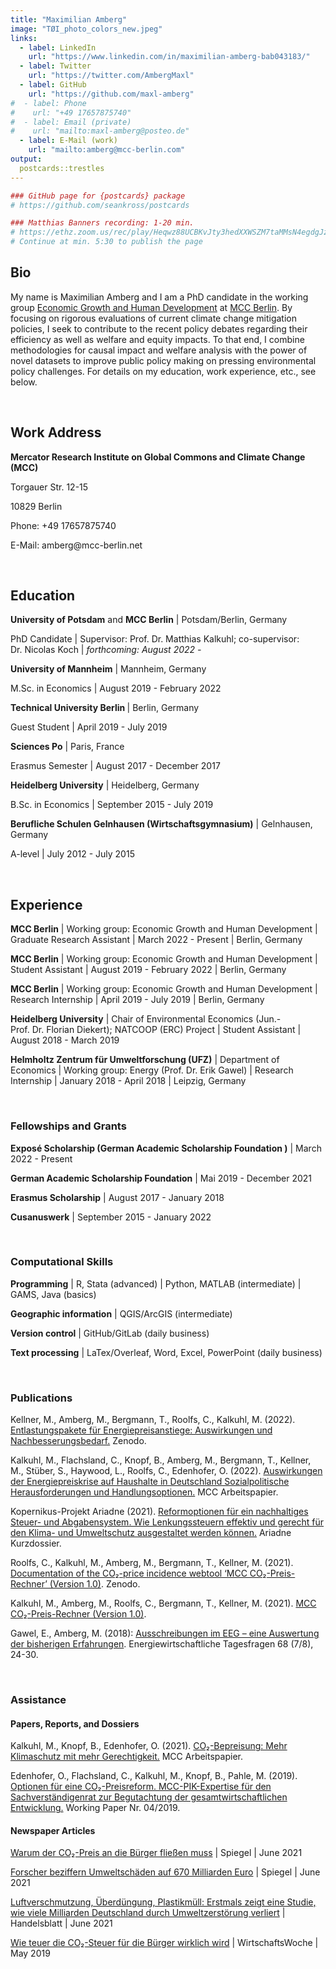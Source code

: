```yaml
---
title: "Maximilian Amberg"
image: "TØI_photo_colors_new.jpeg"
links:
  - label: LinkedIn
    url: "https://www.linkedin.com/in/maximilian-amberg-bab043183/"
  - label: Twitter
    url: "https://twitter.com/AmbergMaxl"
  - label: GitHub
    url: "https://github.com/maxl-amberg"
#  - label: Phone
#    url: "+49 17657875740"
#  - label: Email (private)
#    url: "mailto:maxl-amberg@posteo.de"
  - label: E-Mail (work)
    url: "mailto:amberg@mcc-berlin.com"
output:
  postcards::trestles
---
```



```r
### GitHub page for {postcards} package
# https://github.com/seankross/postcards

### Matthias Banners recording: 1-20 min.
# https://ethz.zoom.us/rec/play/Heqwz88UCBKvJty3hedXXWSZM7taMMsN4egdgJz2lmj1vsWREuwBlEmSvq7Y1I3BVwPLm0xGV9nCZmQY.g6hyhkZPXA1rs-7C?continueMode=true&_x_zm_rtaid=eaTZw92OSJSZrkXSiNLLFA.1615018078562.07b4ccb1937afe08b6e6893d8a5022e8&_x_zm_rhtaid=901
# Continue at min. 5:30 to publish the page
```

## Bio

My name is Maximilian Amberg and I am a PhD candidate in the working group [Economic Growth and Human Development](https://www.mcc-berlin.net/forschung/arbeitsgruppen/wirtschaftswachstum-und-menschliche-entwicklung.html) at [MCC Berlin](https://www.mcc-berlin.net/en/index.html). By focusing on rigorous evaluations of current climate change mitigation policies, I seek to contribute to the recent policy debates regarding their efficiency as well as welfare and equity impacts. To that end, I combine methodologies for causal impact and welfare analysis with the power of novel datasets to improve public policy making on pressing environmental policy challenges. For details on my education, work experience, etc., see below. 

&nbsp;


## Work Address

**Mercator Research Institute on Global Commons and Climate Change (MCC)**

Torgauer Str. 12-15

10829 Berlin

Phone: +49 17657875740

E-Mail: amberg@mcc-berlin.net

&nbsp;



## Education

**University of Potsdam** and **MCC Berlin** | Potsdam/Berlin, Germany 

PhD Candidate | Supervisor: Prof. Dr. Matthias Kalkuhl; co-supervisor: Dr. Nicolas Koch | *forthcoming: August 2022 - *

**University of Mannheim** | Mannheim, Germany

M.Sc. in Economics | August 2019 - February 2022

**Technical University Berlin ** | Berlin, Germany

Guest Student | April 2019 - July 2019

**Sciences Po** | Paris, France

Erasmus Semester | August 2017 - December 2017

**Heidelberg University** | Heidelberg, Germany

B.Sc. in Economics | September 2015 - July 2019

**Berufliche Schulen Gelnhausen (Wirtschaftsgymnasium)** | Gelnhausen, Germany

A-level | July 2012 - July 2015

&nbsp;




## Experience

**MCC Berlin** | Working group: Economic Growth and Human Development | Graduate Research Assistant | March 2022 - Present | Berlin, Germany

**MCC Berlin** | Working group: Economic Growth and Human Development | Student Assistant | August 2019 - February 2022 | Berlin, Germany

**MCC Berlin** | Working group: Economic Growth and Human Development | Research Internship | April 2019 - July 2019 | Berlin, Germany

**Heidelberg University** | Chair of Environmental Economics (Jun.-Prof. Dr. Florian Diekert); NATCOOP (ERC) Project | Student Assistant | August 2018 - March 2019

**Helmholtz Zentrum für Umweltforschung (UFZ)** | Department of Economics | Working group: Energy (Prof. Dr. Erik Gawel) | Research Internship | January 2018 - April 2018 | Leipzig, Germany

&nbsp;




### Fellowships and Grants

**Exposé Scholarship (German Academic Scholarship Foundation )** | March 2022 - Present

**German Academic Scholarship Foundation** | Mai 2019 - December 2021

**Erasmus Scholarship** | August 2017 - January 2018 

**Cusanuswerk** | September 2015 - January 2022

&nbsp;




### Computational Skills

**Programming** | R, Stata (advanced) | Python, MATLAB (intermediate) | GAMS, Java (basics)

**Geographic information** | QGIS/ArcGIS (intermediate)

**Version control** | GitHub/GitLab (daily business)

**Text processing** | LaTex/Overleaf, Word, Excel, PowerPoint (daily business)

&nbsp;




### Publications

Kellner, M., Amberg, M., Bergmann, T., Roolfs, C., Kalkuhl, M. (2022). [Entlastungspakete für Energiepreisanstiege: Auswirkungen und Nachbesserungsbedarf.](https://doi.org/10.5281/zenodo.6617130) Zenodo.

Kalkuhl, M., Flachsland, C., Knopf, B., Amberg, M., Bergmann, T., Kellner, M., Stüber, S., Haywood, L., Roolfs, C., Edenhofer, O. (2022). [Auswirkungen der Energiepreiskrise auf Haushalte in Deutschland Sozialpolitische Herausforderungen und Handlungsoptionen.](https://www.mcc-berlin.net/fileadmin/data/C18_MCC_Publications/2022_MCC_Auswirkungen_der_Energiepreiskrise_auf_Haushalte.pdf) MCC Arbeitspapier.

Kopernikus-Projekt Ariadne (2021). [Reformoptionen für ein nachhaltiges Steuer- und Abgabensystem. Wie Lenkungssteuern effektiv und gerecht für den Klima- und Umweltschutz ausgestaltet werden können.](https://ariadneprojekt.de/media/2021/05/Ariadne-Kurzdossier_Steuerreform_Juni2021.pdf) Ariadne Kurzdossier.

Roolfs, C., Kalkuhl, M., Amberg, M., Bergmann, T., Kellner, M. (2021). [Documentation of the CO₂-price incidence webtool ‘MCC CO₂-Preis-Rechner’ (Version 1.0)](http://doi.org/10.5281/zenodo.5094561). Zenodo.

Kalkuhl, M., Amberg, M., Roolfs, C., Bergmann, T., Kellner, M. (2021). [MCC CO₂-Preis-Rechner (Version 1.0)](http://www.mcc-berlin.net/co2preisrechner). 

Gawel, E., Amberg, M. (2018): [Ausschreibungen im EEG – eine Auswertung der bisherigen Erfahrungen](https://www.ufz.de/index.php?de=20939&pub_id=20779). Energiewirtschaftliche Tagesfragen 68 (7/8), 24-30.

&nbsp;



### Assistance

#### Papers, Reports, and Dossiers

Kalkuhl, M., Knopf, B., Edenhofer, O. (2021). [CO₂-Bepreisung: Mehr Klimaschutz mit mehr Gerechtigkeit.](https://www.mcc-berlin.net/fileadmin/data/C18_MCC_Publications/2021_MCC_Klimaschutz_mit_mehr_Gerechtigkeit.pdf) MCC Arbeitspapier.

Edenhofer, O., Flachsland, C., Kalkuhl, M., Knopf, B., Pahle, M. (2019). [Optionen für eine CO₂-Preisreform. MCC-PIK-Expertise für den Sachverständigenrat zur Begutachtung der gesamtwirtschaftlichen Entwicklung.](https://www.mcc-berlin.net/fileadmin/data/B2.3_Publications/Working%20Paper/2019_MCC_Optionen_f%C3%BCr_eine_CO2-Preisreform_final.pdf) Working Paper Nr. 04/2019.

#### Newspaper Articles

[Warum der CO₂-Preis an die Bürger fließen muss](https://www.spiegel.de/wirtschaft/klimaforscher-raten-zu-hoeheren-co2-preisen-und-einem-sozialen-ausgleich-fuer-die-buerger-a-1d7deba3-c66a-4324-9f74-d6e198240f0b) | Spiegel | June 2021

[Forscher beziffern Umweltschäden auf 670 Milliarden Euro](https://www.spiegel.de/wirtschaft/service/nachhaltigkeit-forscher-beziffern-umweltschaeden-in-deutschland-auf-670-milliarden-euro-a-4521d7ef-8375-4b2d-a6f5-80057fed55c8) | Spiegel | June 2021

[Luftverschmutzung, Überdüngung, Plastikmüll: Erstmals zeigt eine Studie, wie viele Milliarden Deutschland durch Umweltzerstörung verliert](https://www.handelsblatt.com/politik/deutschland/klimaschutz-luftverschmutzung-ueberduengung-plastikmuell-erstmals-zeigt-eine-studie-wie-viele-milliarden-deutschland-durch-umweltzerstoerung-verliert/27241574.html?ticket=ST-8525854-z4Nha7VPFidVeoZRpzAA-ap2) | Handelsblatt | June 2021

[Wie teuer die CO₂-Steuer für die Bürger wirklich wird](https://www.wiwo.de/my/politik/deutschland/exklusive-berechnungen-wie-teuer-die-co2-steuer-fuer-die-buerger-wirklich-wird/24274708.html) | WirtschaftsWoche | May 2019
